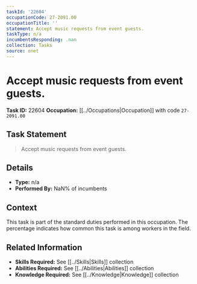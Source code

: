 ```yaml
---
taskId: '22604'
occupationCode: 27-2091.00
occupationTitle: ''
statement: Accept music requests from event guests.
taskType: n/a
incumbentsResponding: .nan
collection: Tasks
source: onet
---
```

# Accept music requests from event guests.

**Task ID:** 22604
**Occupation:** [[../Occupations|Occupation]] with code `27-2091.00`

## Task Statement

> Accept music requests from event guests.

## Details

- **Type:** n/a
- **Performed By:** NaN% of incumbents

## Context

This task is part of the standard duties performed in this occupation. The percentage indicates how common this task is among workers in the field.

## Related Information

- **Skills Required:** See [[../Skills|Skills]] collection
- **Abilities Required:** See [[../Abilities|Abilities]] collection
- **Knowledge Required:** See [[../Knowledge|Knowledge]] collection

